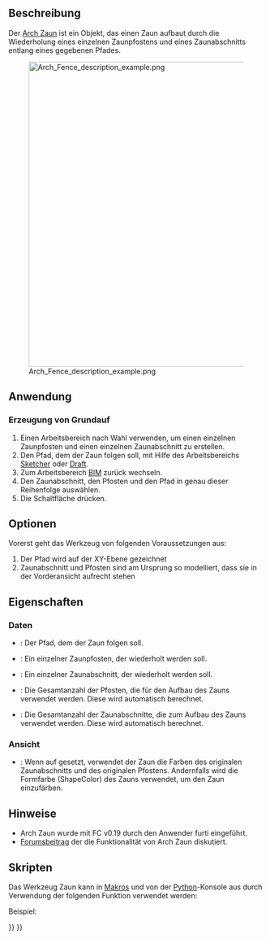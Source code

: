 <languages/>

{{Docnav/de
|[[Arch_Frame/de|Rahmen]]
|[[Arch_Truss/de|Fachwerkträger]]
|[[BIM_Workbench/de|BIM]]
|IconL=Arch_Frame.svg
|IconR=Arch_Truss.svg
|IconC=Workbench_BIM.svg
}}

{{VeryImportantMessage|DIESER BEFEHL IST BESTANDTEIL DES INTEGRIERTEN ARBEITSBEREICHS [[BIM_Workbench/de|BIM]] IN V1.0<br>
Diese Seite wurde für diese Version aktualisiert.}}

{{GuiCommand/de
|Name=Arch Fence
|Name/de=Arch Zaun
|MenuLocation=3D/BIM → Zaun
|Workbenches=[[BIM_Workbench/de|BIM]]
|Version=0.19
}}

<span id="Description"></span>
==Beschreibung==

Der [[Arch_Fence/de|Arch Zaun]] ist ein Objekt, das einen Zaun aufbaut durch die Wiederholung eines einzelnen Zaunpfostens und eines Zaunabschnitts entlang eines gegebenen Pfades.

[[Image:Arch Fence description example.png|600px]]

<span id="Usage"></span>
==Anwendung==

<span id="Creating_from_scratch"></span>
===Erzeugung von Grundauf===

# Einen Arbeitsbereich nach Wahl verwenden, um einen einzelnen Zaunpfosten und einen einzelnen Zaunabschnitt zu erstellen.
# Den Pfad, dem der Zaun folgen soll, mit Hilfe des Arbeitsbereichs [[Sketcher_Workbench/de|Sketcher]] oder [[Draft_Workbench/de|Draft]].
# Zum Arbeitsbereich [[BIM_Workbench/de|BIM]] zurück wechseln.
# Den Zaunabschnitt, den Pfosten und den Pfad in genau dieser Reihenfolge auswählen.
# Die Schaltfläche {{Button|[[Image:Arch_Fence.svg|16px]] [[Arch_Fence/de|Zaun]]}} drücken.

<span id="Options"></span>
==Optionen==

Vorerst geht das Werkzeug von folgenden Voraussetzungen aus:
# Der Pfad wird auf der XY-Ebene gezeichnet
# Zaunabschnitt und Pfosten sind am Ursprung so modelliert, dass sie in der Vorderansicht aufrecht stehen

<span id="Properties"></span>
==Eigenschaften==

<span id="Data"></span>
=== Daten ===

* {{PropertyData/de|Path}}: Der Pfad, dem der Zaun folgen soll.
* {{PropertyData/de|Post}}: Ein einzelner Zaunpfosten, der wiederholt werden soll.
* {{PropertyData/de|Section}}: Ein einzelner Zaunabschnitt, der wiederholt werden soll.
* {{PropertyData/de|Number Of Posts}}: Die Gesamtanzahl der Pfosten, die für den Aufbau des Zauns verwendet werden. Diese wird automatisch berechnet.
* {{PropertyData/de|Number Of Sections}}: Die Gesamtanzahl der Zaunabschnitte, die zum Aufbau des Zauns verwendet werden.  Diese wird automatisch berechnet.

<span id="View"></span>
===Ansicht===

* {{PropertyView/de|Use Original Colors}}: Wenn auf {{TRUE}} gesetzt, verwendet der Zaun die Farben des originalen Zaunabschnitts und des originalen Pfostens. Andernfalls wird die Formfarbe (ShapeColor) des Zauns verwendet, um den Zaun einzufärben.

<span id="Notes"></span>
==Hinweise==

* Arch Zaun wurde mit FC v0.19 durch den Anwender furti eingeführt.
* [https://forum.freecad.org/viewtopic.php?t=36149 Forumsbeitrag] der die Funktionalität von Arch Zaun diskutiert.

<span id="Scripting"></span>
==Skripten==

Das Werkzeug Zaun kann in [[Macros/de|Makros]] und von der [[Python/de|Python]]-Konsole aus durch Verwendung der folgenden Funktion verwendet werden:

{{Code|code=
Fence = buildFence(section, post, path)
}}

Beispiel:

{{Code|code=
import FreeCAD
import Part
import Arch

parts = []

parts.append(Part.makeBox(2000, 50, 30, FreeCAD.Vector(0, 0, 1000 - 30)))
parts.append(Part.makeBox(2000, 50, 30))
parts.append(Part.makeBox(20, 20, 1000 - 60, FreeCAD.Vector(0, 15, 30)))
parts.append(Part.makeBox(20, 20, 1000 - 60, FreeCAD.Vector(1980, 15, 30)))

for i in range(8):
    parts.append(Part.makeBox(20, 20, 1000 - 60, FreeCAD.Vector((2000 / 9 * (i + 1)) - 10, 15, 30)))

Part.show(Part.makeCompound(parts), "Fence_section")
fence_section = FreeCAD.ActiveDocument.Fence_section

sketch = FreeCAD.ActiveDocument.addObject("Sketcher::SketchObject", "Path")
sketch.Placement = FreeCAD.Placement(FreeCAD.Vector(0, 0, 0), FreeCAD.Rotation(0, 0, 0, 1))
sketch.addGeometry(Part.LineSegment(FreeCAD.Vector(0, 0, 0), FreeCAD.Vector(20000, 0, 0)), False)
sketch.addGeometry(Part.LineSegment(FreeCAD.Vector(20000, 0, 0), FreeCAD.Vector(20000, 20000, 0)), False)

post = Part.makeBox(100, 100, 1000, FreeCAD.Vector(0, 0, 0))
Part.show(post, "Post")
post = FreeCAD.ActiveDocument.Post

Fence = Arch.buildFence(fence_section, post, sketch)
}}


{{Docnav/de
|[[Arch_Frame/de|Rahmen]]
|[[Arch_Truss/de|Fachwerkträger]]
|[[BIM_Workbench/de|BIM]]
|IconL=Arch_Frame.svg
|IconR=Arch_Truss.svg
|IconC=Workbench_BIM.svg
}}

{{BIM_Tools_navi{{#translation:}}}}
{{Userdocnavi{{#translation:}}}}